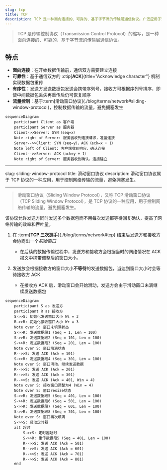 ```yaml
---
slug: tcp
title: TCP
description: TCP 是一种面向连接的、可靠的、基于字节流的传输层通信协议。广泛应用于现代互联网中。
---
```


> TCP 是传输控制协议（Transmission Control Protocol）的缩写，是一种面向连接的、可靠的、基于字节流的传输层通信协议。

## 特点

- **面向连接**：在开始数据传输前，通信双方需要建立连接
- **可靠性**：基于通信双方的 :ctip[**ACK**]{title="Acknowledge character"} 机制实现数据包重传
- **有序性**：发送方发送数据包发送会携带序列号，接收方可根据序列号排序，即使中间数据包丢失再重传后仍可恢复顺序
- **流量控制**：基于:term[滑动窗口协议]{./blog/terms/network#sliding-window-protocol}，控制数据传输的流量，避免拥塞发生

```mermaid
sequenceDiagram
    participant Client as 客户端
    participant Server as 服务器
    Client->>Server: SYN（seq=x）
    Note right of Server: 服务器收到连接请求，准备连接
    Server-->>Client: SYN（seq=y），ACK（ack=x + 1）
    Note left of Client: 客户端收到响应，确认连接
    Client-->>Server: ACK（ack=y + 1）
    Note right of Server: 服务器收到确认，连接建立
```

---

slug: sliding-window-protocol
title: 滑动窗口协议
description: 滑动窗口协议属于 TCP 协议的一种应用，用于控制网络传输的流量，避免拥塞发生。

---

> 滑动窗口协议（Sliding Window Protocol），又称 TCP 滑动窗口协议（TCP Sliding Window Protocol），是 TCP 协议的一种应用，用于控制网络传输的流量，避免拥塞发生。

该协议允许发送方同时发送多个数据包而不用每次发送都等待回复确认，提高了网络传输的效率和吞吐量。

1. 在 :term[**TCP 三次握手**]{./blog/terms/network#tcp} 结束后发送方和接收方会协商出一个*初始窗口*

   - 在后续的数据传输过程中，发送方和接收方会根据当时的网络情况在 ACK 报文中携带调整后的窗口大小。

2. 发送放会根据接收方的窗口大小**不等待**的发送数据包，当达到窗口大小时会等待接收方 ACK

   - 在接收方 ACK 后，滑动窗口会开始滑动，发送方会由于滑动窗口未满继续发送数据包

```mermaid
sequenceDiagram
    participant S as 发送方
    participant R as 接收方
    S->>S: 初始化发送窗口大小 Ws = 3
    R->>R: 初始化接收窗口大小 Wr = 3
    Note over S: 窗口未填满状态
    S->>R: 发送数据段1 (Seq = 1, Len = 100)
    S->>R: 发送数据段2 (Seq = 101, Len = 100)
    S->>R: 发送数据段3 (Seq = 201, Len = 100)
    Note over S: 窗口填满状态
    R-->>S: 发送 ACK (Ack = 101)
    S->>R: 发送数据段4 (Seq = 301, Len = 100)
    Note over S: 窗口滑动，继续发送数据
    R-->>S: 发送 ACK (Ack = 201)
    R-->>S: 发送 ACK (Ack = 301)
    R-->>S: 发送 ACK (Ack = 401, Win = 4)
    Note over S: 接收窗口调整为4 (Win = 4)
    Note over S: 窗口resize状态
    S->>R: 发送数据段5 (Seq = 401, Len = 100)
    S->>R: 发送数据段6 (Seq = 501, Len = 100)
    S->>R: 发送数据段7 (Seq = 601, Len = 100)
    S->>R: 发送数据段8 (Seq = 701, Len = 100)
    Note over S: 窗口再次填满
    S->>S: 启动定时器
    alt 超时
        S->>S: 定时器超时
        S->>R: 重传数据段5 (Seq = 401, Len = 100)
        R-->>S: 发送 ACK (Ack = 501)
        R-->>S: 发送 ACK (Ack = 601)
        R-->>S: 发送 ACK (Ack = 701)
        R-->>S: 发送 ACK (Ack = 801)
    end
```
